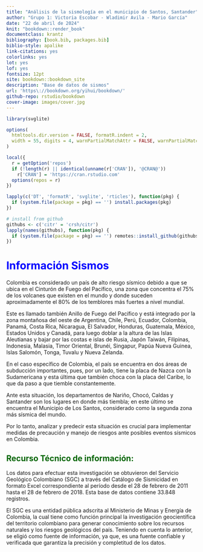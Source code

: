 ```yaml
--- 
title: "Análisis de la sismología en el municipio de Santos, Santander"
author: "Grupo 1: Victoria Escobar - Wladimir Avila - Mario García"
date: "22 de abril de 2024"
knit: "bookdown::render_book"
documentclass: krantz
bibliography: [book.bib, packages.bib]
biblio-style: apalike
link-citations: yes
colorlinks: yes
lot: yes
lof: yes
fontsize: 12pt
site: bookdown::bookdown_site
description: "Base de datos de sismos"
url: 'https\://bookdown.org/yihui/bookdown/'
github-repo: rstudio/bookdown
cover-image: images/cover.jpg
--- 
```

```r
library(svglite)

options(
  htmltools.dir.version = FALSE, formatR.indent = 2,
  width = 55, digits = 4, warnPartialMatchAttr = FALSE, warnPartialMatchDollar = FALSE
)

local({
  r = getOption('repos')
  if (!length(r) || identical(unname(r['CRAN']), '@CRAN@'))
    r['CRAN'] = 'https://cran.rstudio.com' 
  options(repos = r)
})

lapply(c('DT', 'formatR', 'svglite', 'rticles'), function(pkg) {
  if (system.file(package = pkg) == '') install.packages(pkg)
})

# install from github
githubs <- c('citr' = 'crsh/citr')
lapply(names(githubs), function(pkg) {
  if (system.file(package = pkg) == '') remotes::install_github(githubs[pkg], upgrade = FALSE)
})

```



# <span style="color:blue">**Información Sismos**</span>

Colombia es considerado un país de alto riesgo sísmico debido a que se ubica en el Cinturón de Fuego del Pacífico, una zona que concentra el 75% de los volcanes que existen en el mundo y donde suceden aproximadamente el 80% de los temblores más fuertes a nivel mundial.

Este es llamado también Anillo de Fuego del Pacífico y está integrado por la zona montañosa del oeste de Argentina, Chile, Perú, Ecuador, Colombia, Panamá, Costa Rica, Nicaragua, El Salvador, Honduras, Guatemala, México, Estados Unidos y Canadá, para luego doblar a la altura de las Islas Aleutianas y bajar por las costas e islas de Rusia, Japón Taiwán, Filipinas, Indonesia, Malasia, Timor Oriental, Brunéi, Singapur, Papúa Nueva Guinea, Islas Salomón, Tonga, Tuvalu y Nueva Zelanda.

En el caso específico de Colombia, el país se encuentra en dos áreas de subducción importantes, pues, por un lado, tiene la placa de Nazca con la Sudamericana y esta última que también choca con la placa del Caribe, lo que da paso a que tiemble constantemente.

Ante esta situación, los departamentos de Nariño, Chocó, Caldas y Santander son los lugares en donde más tiembla; en este último se encuentra el Municipio de Los Santos, considerado como la segunda zona más sísmica del mundo.

Por lo tanto,  analizar y predecir esta situación es crucial para implementar medidas de precaución y manejo de riesgos ante posibles eventos sísmicos en Colombia.

## <span style="color:darkgreen">**Recurso Técnico de información:**</span>

Los datos para efectuar esta investigación se obtuvieron del Servicio Geológico Colombiano (SGC) a través del Catálogo de Sismicidad en formato Excel correspondiente al período desde el 28 de febrero de 2011 hasta el 28 de febrero de 2018. Esta base de datos contiene 33.848 registros. 

El SGC es una entidad pública adscrita al Ministerio de Minas y Energía de Colombia, la cual tiene como función principal la investigación geocientífica del territorio colombiano para generar conocimiento sobre los recursos naturales y los riesgos geológicos del país. Teniendo en cuenta lo anterior, se eligió como fuente de información, ya que, es una fuente confiable y verificada que garantiza la precisión y completitud de los datos. 

